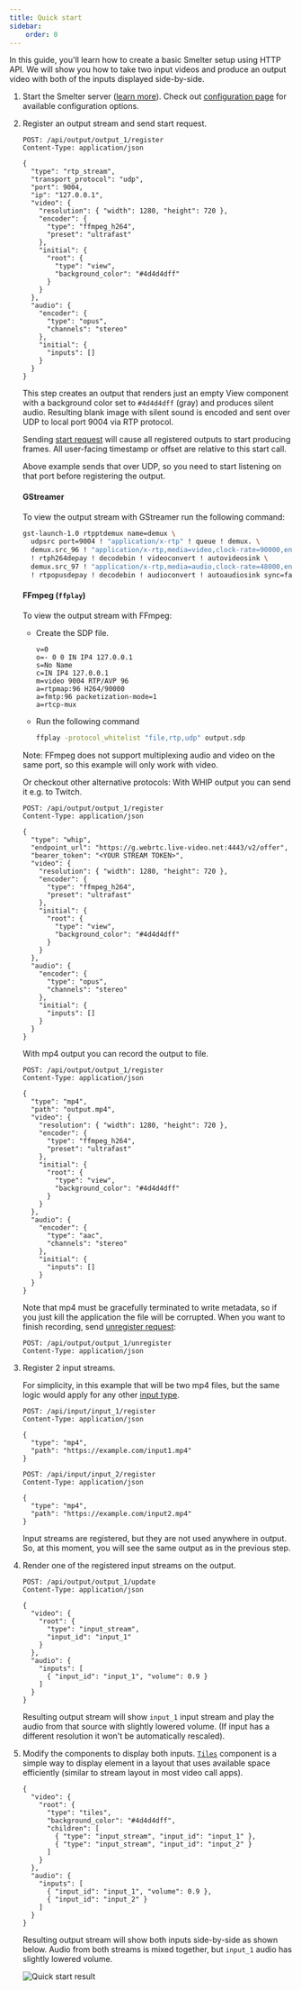 ```yaml
---
title: Quick start
sidebar:
    order: 0
---
```


In this guide, you'll learn how to create a basic Smelter setup using HTTP API. We will show you how to take two input videos and produce an output video with both of the inputs displayed side-by-side.

<Steps>

1. Start the Smelter server ([learn more](/deployment/setup#standalone-server)). Check out [configuration page](/deployment/configuration) for available configuration options.

2. Register an output stream and send start request.

    ```http
    POST: /api/output/output_1/register
    Content-Type: application/json

    {
      "type": "rtp_stream",
      "transport_protocol": "udp",
      "port": 9004,
      "ip": "127.0.0.1", 
      "video": {
        "resolution": { "width": 1280, "height": 720 },
        "encoder": {
          "type": "ffmpeg_h264",
          "preset": "ultrafast"
        },
        "initial": {
          "root": {
            "type": "view",
            "background_color": "#4d4d4dff"
          }
        }
      },
      "audio": {
        "encoder": {
          "type": "opus",
          "channels": "stereo"
        },
        "initial": {
          "inputs": []
        }
      }
    }
    ```

    This step creates an output that renders just an empty View component with a background color set to `#4d4d4dff` (gray) and produces silent audio. Resulting
    blank image with silent sound is encoded and sent over UDP to local port 9004 via RTP protocol.

    Sending [start request](/http-api/routes#start-request) will cause all registered outputs to start producing frames. All user-facing
    timestamp or offset are relative to this start call.

    <CollapsibleDetails summaryTitle='How to receive and display this stream?'>
      Above example sends that over UDP, so you need to start listening on that port before
      registering the output.

      #### GStreamer
      To view the output stream with GStreamer run the following command:
      ```sh frame=none
      gst-launch-1.0 rtpptdemux name=demux \
        udpsrc port=9004 ! "application/x-rtp" ! queue ! demux. \
        demux.src_96 ! "application/x-rtp,media=video,clock-rate=90000,encoding-name=H264" ! queue \
        ! rtph264depay ! decodebin ! videoconvert ! autovideosink \
        demux.src_97 ! "application/x-rtp,media=audio,clock-rate=48000,encoding-name=OPUS" ! queue \
        ! rtpopusdepay ! decodebin ! audioconvert ! autoaudiosink sync=false
      ```

      #### FFmpeg (`ffplay`)
      To view the output stream with FFmpeg:
      - Create the SDP file.
        ```text title="output.sdp"
        v=0
        o=- 0 0 IN IP4 127.0.0.1
        s=No Name
        c=IN IP4 127.0.0.1
        m=video 9004 RTP/AVP 96
        a=rtpmap:96 H264/90000
        a=fmtp:96 packetization-mode=1
        a=rtcp-mux
        ```
      - Run the following command
        ```sh frame="none"
        ffplay -protocol_whitelist "file,rtp,udp" output.sdp
        ```
      Note: FFmpeg does not support multiplexing audio and video on the same port, so this example
      will only work with video.
    </CollapsibleDetails>

    Or checkout other alternative protocols:
    <CollapsibleDetails summaryTitle='Option 1: WHIP output'>
    With WHIP output you can send it e.g. to Twitch.
    ```http
    POST: /api/output/output_1/register
    Content-Type: application/json

    {
      "type": "whip",
      "endpoint_url": "https://g.webrtc.live-video.net:4443/v2/offer",
      "bearer_token": "<YOUR STREAM TOKEN>",
      "video": {
        "resolution": { "width": 1280, "height": 720 },
        "encoder": {
          "type": "ffmpeg_h264",
          "preset": "ultrafast"
        },
        "initial": {
          "root": {
            "type": "view",
            "background_color": "#4d4d4dff"
          }
        }
      },
      "audio": {
        "encoder": {
          "type": "opus",
          "channels": "stereo"
        },
        "initial": {
          "inputs": []
        }
      }
    }
    ```
    </CollapsibleDetails>

    <CollapsibleDetails summaryTitle='Option 2: MP4 output'>
    With mp4 output you can record the output to file.

    ```http
    POST: /api/output/output_1/register
    Content-Type: application/json

    {
      "type": "mp4",
      "path": "output.mp4",
      "video": {
        "resolution": { "width": 1280, "height": 720 },
        "encoder": {
          "type": "ffmpeg_h264",
          "preset": "ultrafast"
        },
        "initial": {
          "root": {
            "type": "view",
            "background_color": "#4d4d4dff"
          }
        }
      },
      "audio": {
        "encoder": {
          "type": "aac",
          "channels": "stereo"
        },
        "initial": {
          "inputs": []
        }
      }
    }
    ```

    Note that mp4 must be gracefully terminated to write metadata,
    so if you just kill the application the file will be corrupted.
    When you want to finish recording, send [unregister request](/http-api/routes#unregister-output):
    ```http
    POST: /api/output/output_1/unregister
    Content-Type: application/json
    ```
    </CollapsibleDetails>


3. Register 2 input streams.

    For simplicity, in this example that will be two mp4 files, but the same
    logic would apply for any other [input type](/http-api/overview#inputs).

    ```http
    POST: /api/input/input_1/register
    Content-Type: application/json

    {
      "type": "mp4",
      "path": "https://example.com/input1.mp4"
    }
    ```

    ```http
    POST: /api/input/input_2/register
    Content-Type: application/json

    {
      "type": "mp4",
      "path": "https://example.com/input2.mp4"
    }
    ```

    Input streams are registered, but they are not used anywhere in output. So, at this moment, you will see the same output as in the previous step.

4. Render one of the registered input streams on the output.

    ```http
    POST: /api/output/output_1/update
    Content-Type: application/json

    {
      "video": {
        "root": {
          "type": "input_stream",
          "input_id": "input_1"
        }
      },
      "audio": {
        "inputs": [
          { "input_id": "input_1", "volume": 0.9 }
        ]
      }
    }
    ```

    Resulting output stream will show `input_1` input stream and play the audio from that source
    with slightly lowered volume. (If input has a different resolution it won't be automatically rescaled).

5. Modify the components to display both inputs.
    [`Tiles`](/http-api/components/tiles) component is a simple way to display element in
    a layout that uses available space efficiently (similar to stream layout in most video call apps).

    ```http
    {
      "video": {
        "root": {
          "type": "tiles",
          "background_color": "#4d4d4dff",
          "children": [
            { "type": "input_stream", "input_id": "input_1" },
            { "type": "input_stream", "input_id": "input_2" }
          ]
        }
      },
      "audio": {
        "inputs": [
          { "input_id": "input_1", "volume": 0.9 },
          { "input_id": "input_2" }
        ]
      }
    }
    ```

    Resulting output stream will show both inputs side-by-side as shown below. Audio from both
    streams is mixed together, but `input_1` audio has slightly lowered volume.

    <img src={QuickStartImage.src} alt="Quick start result" />
</Steps>
